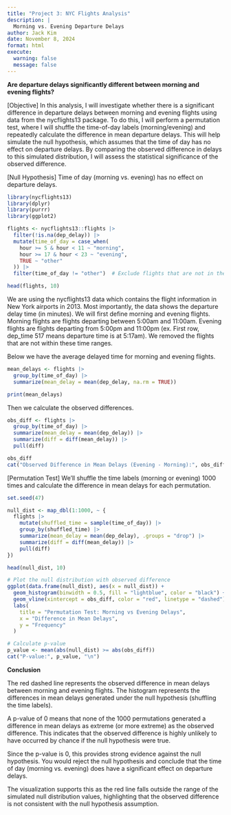 ```yaml
---
title: "Project 3: NYC Flights Analysis"
description: |
  Morning vs. Evening Departure Delays
author: Jack Kim
date: November 8, 2024
format: html
execute: 
  warning: false
  message: false
---
```


**Are departure delays significantly different between morning and evening flights?**

\[Objective\] In this analysis, I will investigate whether there is a significant difference in departure delays between morning and evening flights using data from the nycflights13 package. To do this, I will perform a permutation test, where I will shuffle the time-of-day labels (morning/evening) and repeatedly calculate the difference in mean departure delays. This will help simulate the null hypothesis, which assumes that the time of day has no effect on departure delays. By comparing the observed difference in delays to this simulated distribution, I will assess the statistical significance of the observed difference.

\[Null Hypothesis\] Time of day (morning vs. evening) has no effect on departure delays.

```r
library(nycflights13)
library(dplyr)
library(purrr)
library(ggplot2)
```

```r
flights <- nycflights13::flights |>
  filter(!is.na(dep_delay)) |>
  mutate(time_of_day = case_when(
    hour >= 5 & hour < 11 ~ "morning",
    hour >= 17 & hour < 23 ~ "evening",
    TRUE ~ "other"
  )) |>
  filter(time_of_day != "other")  # Exclude flights that are not in the morning or evening

head(flights, 10)
```

We are using the nycflights13 data which contains the flight information in New York airports in 2013. Most importantly, the data shows the departure delay time (in minutes). We will first define morning and evening flights. Morning flights are flights departing between 5:00am and 11:00am. Evening flights are flights departing from 5:00pm and 11:00pm (ex. First row, dep_time 517 means departure time is at 5:17am). We removed the flights that are not within these time ranges.

Below we have the average delayed time for morning and evening flights.

```r
mean_delays <- flights |>
  group_by(time_of_day) |>
  summarize(mean_delay = mean(dep_delay, na.rm = TRUE))

print(mean_delays)
```

Then we calculate the observed differences.

```r
obs_diff <- flights |>
  group_by(time_of_day) |>
  summarize(mean_delay = mean(dep_delay)) |>
  summarize(diff = diff(mean_delay)) |>
  pull(diff)

obs_diff
cat("Observed Difference in Mean Delays (Evening - Morning):", obs_diff, "minutes\n")

```

\[Permutation Test\] We’ll shuffle the time labels (morning or evening) 1000 times and calculate the difference in mean delays for each permutation.

```r
set.seed(47)

null_dist <- map_dbl(1:1000, ~ {
  flights |> 
    mutate(shuffled_time = sample(time_of_day)) |> 
    group_by(shuffled_time) |> 
    summarize(mean_delay = mean(dep_delay), .groups = "drop") |> 
    summarize(diff = diff(mean_delay)) |> 
    pull(diff)
})

head(null_dist, 10)

```

```r
# Plot the null distribution with observed difference
ggplot(data.frame(null_dist), aes(x = null_dist)) +
  geom_histogram(binwidth = 0.5, fill = "lightblue", color = "black") +
  geom_vline(xintercept = obs_diff, color = "red", linetype = "dashed") +
  labs(
    title = "Permutation Test: Morning vs Evening Delays",
    x = "Difference in Mean Delays",
    y = "Frequency"
  )

```

```r
# Calculate p-value
p_value <- mean(abs(null_dist) >= abs(obs_diff))
cat("P-value:", p_value, "\n")
```

**Conclusion**

The red dashed line represents the observed difference in mean delays between morning and evening flights. The histogram represents the differences in mean delays generated under the null hypothesis (shuffling the time labels).

A p-value of 0 means that none of the 1000 permutations generated a difference in mean delays as extreme (or more extreme) as the observed difference. This indicates that the observed difference is highly unlikely to have occurred by chance if the null hypothesis were true.

Since the p-value is 0, this provides strong evidence against the null hypothesis. You would reject the null hypothesis and conclude that the time of day (morning vs. evening) does have a significant effect on departure delays.

The visualization supports this as the red line falls outside the range of the simulated null distribution values, highlighting that the observed difference is not consistent with the null hypothesis assumption.
